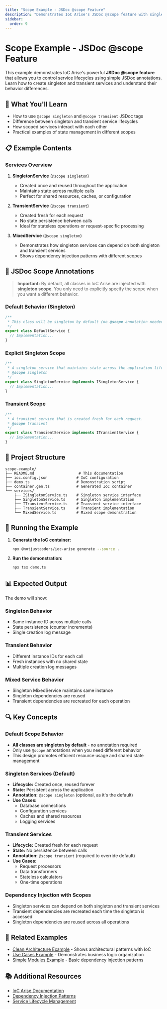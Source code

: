 ```yaml
---
title: "Scope Example - JSDoc @scope Feature"
description: "Demonstrates IoC Arise's JSDoc @scope feature with singleton and transient service lifecycles"
sidebar:
  order: 9
---
```


# Scope Example - JSDoc @scope Feature

This example demonstrates IoC Arise's powerful **JSDoc @scope feature** that allows you to control service lifecycles using simple JSDoc annotations. Learn how to create singleton and transient services and understand their behavior differences.

## 🎯 What You'll Learn

- How to use `@scope singleton` and `@scope transient` JSDoc tags
- Difference between singleton and transient service lifecycles
- How scoped services interact with each other
- Practical examples of state management in different scopes

## 📋 Example Contents

### Services Overview

1. **SingletonService** (`@scope singleton`)
   - Created once and reused throughout the application
   - Maintains state across multiple calls
   - Perfect for shared resources, caches, or configuration

2. **TransientService** (`@scope transient`)
   - Created fresh for each request
   - No state persistence between calls
   - Ideal for stateless operations or request-specific processing

3. **MixedService** (`@scope singleton`)
   - Demonstrates how singleton services can depend on both singleton and transient services
   - Shows dependency injection patterns with different scopes

## 🔧 JSDoc Scope Annotations

> **Important:** By default, all classes in IoC Arise are injected with **singleton scope**. You only need to explicitly specify the scope when you want a different behavior.

### Default Behavior (Singleton)
```typescript
/**
 * This class will be singleton by default (no @scope annotation needed)
 */
export class DefaultService {
  // Implementation...
}
```

### Explicit Singleton Scope
```typescript
/**
 * A singleton service that maintains state across the application lifecycle.
 * @scope singleton
 */
export class SingletonService implements ISingletonService {
  // Implementation...
}
```

### Transient Scope
```typescript
/**
 * A transient service that is created fresh for each request.
 * @scope transient
 */
export class TransientService implements ITransientService {
  // Implementation...
}
```

## 📁 Project Structure

```
scope-example/
├── README.md                    # This documentation
├── ioc.config.json             # IoC configuration
├── demo.ts                     # Demonstration script
├── container.gen.ts            # Generated IoC container
└── services/
    ├── ISingletonService.ts    # Singleton service interface
    ├── SingletonService.ts     # Singleton implementation
    ├── ITransientService.ts    # Transient service interface
    ├── TransientService.ts     # Transient implementation
    └── MixedService.ts         # Mixed scope demonstration
```

## 🚀 Running the Example

1. **Generate the IoC container:**
   ```bash
   npx @notjustcoders/ioc-arise generate --source .
   ```

2. **Run the demonstration:**
   ```bash
   npx tsx demo.ts
   ```

## 📊 Expected Output

The demo will show:

### Singleton Behavior
- Same instance ID across multiple calls
- State persistence (counter increments)
- Single creation log message

### Transient Behavior
- Different instance IDs for each call
- Fresh instances with no shared state
- Multiple creation log messages

### Mixed Service Behavior
- Singleton MixedService maintains same instance
- Singleton dependencies are reused
- Transient dependencies are recreated for each operation

## 🔍 Key Concepts

### Default Scope Behavior
- **All classes are singleton by default** - no annotation required
- Only use `@scope` annotations when you need different behavior
- This design promotes efficient resource usage and shared state management

### Singleton Services (Default)
- **Lifecycle:** Created once, reused forever
- **State:** Persistent across the application
- **Annotation:** `@scope singleton` (optional, as it's the default)
- **Use Cases:** 
  - Database connections
  - Configuration services
  - Caches and shared resources
  - Logging services

### Transient Services
- **Lifecycle:** Created fresh for each request
- **State:** No persistence between calls
- **Annotation:** `@scope transient` (required to override default)
- **Use Cases:**
  - Request processors
  - Data transformers
  - Stateless calculators
  - One-time operations

### Dependency Injection with Scopes
- Singleton services can depend on both singleton and transient services
- Transient dependencies are recreated each time the singleton is accessed
- Singleton dependencies are reused across all operations



## 🔗 Related Examples

- [Clean Architecture Example](../clean-architecture) - Shows architectural patterns with IoC
- [Use Cases Example](../use-cases-example) - Demonstrates business logic organization
- [Simple Modules Example](../simple-modules) - Basic dependency injection patterns

## 📚 Additional Resources

- [IoC Arise Documentation](https://ioc-arise.dev)
- [Dependency Injection Patterns](https://martinfowler.com/articles/injection.html)
- [Service Lifecycle Management](https://docs.microsoft.com/en-us/dotnet/core/extensions/dependency-injection#service-lifetimes)